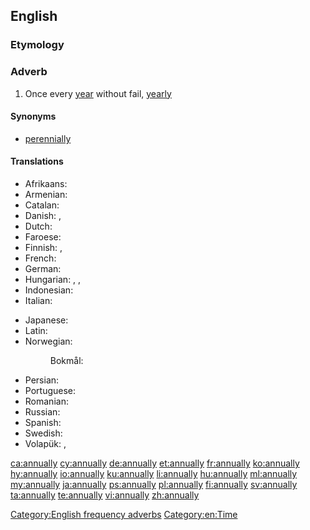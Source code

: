 ==English==

===Etymology===
{{suffix|annual|ly|lang=en}}

===Adverb===
{{en-adv|-}}

# Once every [[year]] without fail, [[yearly]]

====Synonyms====
* [[perennially]]

====Translations====
{{trans-top|once every year}}
* Afrikaans: {{t|af|jaarliks}}
* Armenian: {{t|hy|տարեկան}}
* Catalan: {{t+|ca|anualment}}
* Danish: {{t+|da|årlig}}, {{t|da|årligt}}
* Dutch: {{t+|nl|jaarlijks}}
* Faroese: {{t|fo|árliga}}
* Finnish: {{t|fi|vuosittain}}, {{t|fi|jokavuotisesti}}
* French: {{t+|fr|annuellement}}
* German: {{t+|de|jährlich}}
* Hungarian: {{t|hu|évenként}}, {{t+|hu|évente}}, {{t|hu|minden évben}}
* Indonesian: {{t+|id|tahun|alt=tahunan}}
* Italian: {{t+|it|annualmente}}
{{trans-mid}}
* Japanese: {{t|ja|毎年|tr=maitoshi}}
* Latin: {{t|la|anniversarie}}
* Norwegian:
*: Bokmål: {{t|nb|årlig}}
* Persian: {{t+|fa|سالانه|sc=fa-Arab}}
* Portuguese: {{t|pt|anualmente}}
* Romanian: {{t|ro|în mod anual}}
* Russian: {{t+|ru|ежего́дно}}
* Spanish: {{t+|es|anualmente}}
* Swedish: {{t+|sv|årligen}}
* Volapük: {{t+|vo|alyelo}}, {{t|vo|alyeliko}}
{{trans-bottom}}

[[Category:English frequency adverbs]]
[[Category:en:Time]]

[[ca:annually]]
[[cy:annually]]
[[de:annually]]
[[et:annually]]
[[fr:annually]]
[[ko:annually]]
[[hy:annually]]
[[io:annually]]
[[ku:annually]]
[[li:annually]]
[[hu:annually]]
[[ml:annually]]
[[my:annually]]
[[ja:annually]]
[[ps:annually]]
[[pl:annually]]
[[fi:annually]]
[[sv:annually]]
[[ta:annually]]
[[te:annually]]
[[vi:annually]]
[[zh:annually]]